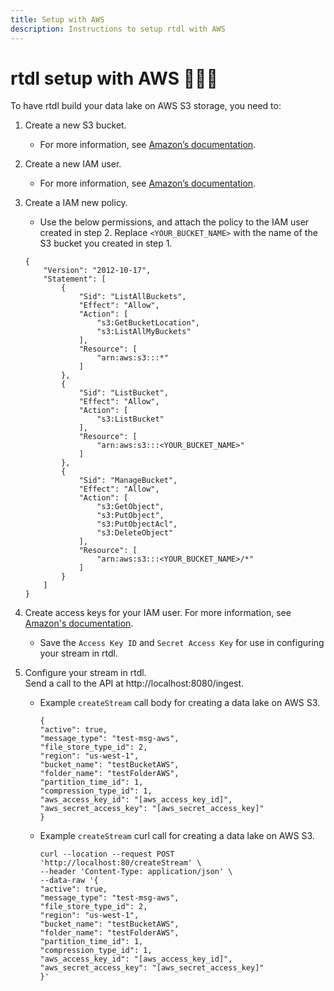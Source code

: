 ```yaml
---
title: Setup with AWS
description: Instructions to setup rtdl with AWS
---
```


# rtdl setup with AWS 🤷🏽‍♂️

To have rtdl build your data lake on AWS S3 storage, you need to:
  1.  Create a new S3 bucket.
      * For more information, see [Amazon’s documentation](https://docs.aws.amazon.com/AmazonS3/latest/userguide/creating-bucket.html).
  2.  Create a new IAM user.
      * For more information, see [Amazon’s documentation](https://docs.aws.amazon.com/IAM/latest/UserGuide/id_users_create.html#id_users_create_console).
  3.    Create a IAM new policy.
        *   Use the below permissions, and attach the policy to the IAM 
            user created in step 2. Replace `<YOUR_BUCKET_NAME>` with the 
            name of the S3 bucket you created in step 1.
        ```
        {
            "Version": "2012-10-17",
            "Statement": [
                {
                    "Sid": "ListAllBuckets",
                    "Effect": "Allow",
                    "Action": [
                        "s3:GetBucketLocation",
                        "s3:ListAllMyBuckets"
                    ],
                    "Resource": [
                        "arn:aws:s3:::*"
                    ]
                },
                {
                    "Sid": "ListBucket",
                    "Effect": "Allow",
                    "Action": [
                        "s3:ListBucket"
                    ],
                    "Resource": [
                        "arn:aws:s3:::<YOUR_BUCKET_NAME>"
                    ]
                },
                {
                    "Sid": "ManageBucket",
                    "Effect": "Allow",
                    "Action": [
                        "s3:GetObject",
                        "s3:PutObject",
                        "s3:PutObjectAcl",
                        "s3:DeleteObject"
                    ],
                    "Resource": [
                        "arn:aws:s3:::<YOUR_BUCKET_NAME>/*"
                    ]
                }
            ]
        }
        ```
  4.    Create access keys for your IAM user. For more information, see 
        [Amazon's documentation](https://docs.aws.amazon.com/IAM/latest/UserGuide/id_credentials_access-keys.html#Using_CreateAccessKey).
        *   Save the `Access Key ID` and `Secret Access Key` for use in 
            configuring your stream in rtdl.

  5.    Configure your stream in rtdl.  
        Send a call to the API at http://localhost:8080/ingest.
        *   Example `createStream` call body for creating a data lake on AWS S3.  
            ```
            {
            "active": true,
            "message_type": "test-msg-aws",
            "file_store_type_id": 2,
            "region": "us-west-1",
            "bucket_name": "testBucketAWS",
            "folder_name": "testFolderAWS",
            "partition_time_id": 1,
            "compression_type_id": 1,
            "aws_access_key_id": "[aws_access_key_id]",
            "aws_secret_access_key": "[aws_secret_access_key]"
            }
            ```
        *   Example `createStream` curl call for creating a data lake on AWS S3.  
            ```
            curl --location --request POST 'http://localhost:80/createStream' \
            --header 'Content-Type: application/json' \
            --data-raw '{
            "active": true,
            "message_type": "test-msg-aws",
            "file_store_type_id": 2,
            "region": "us-west-1",
            "bucket_name": "testBucketAWS",
            "folder_name": "testFolderAWS",
            "partition_time_id": 1,
            "compression_type_id": 1,
            "aws_access_key_id": "[aws_access_key_id]",
            "aws_secret_access_key": "[aws_secret_access_key]"
            }'
            ```
